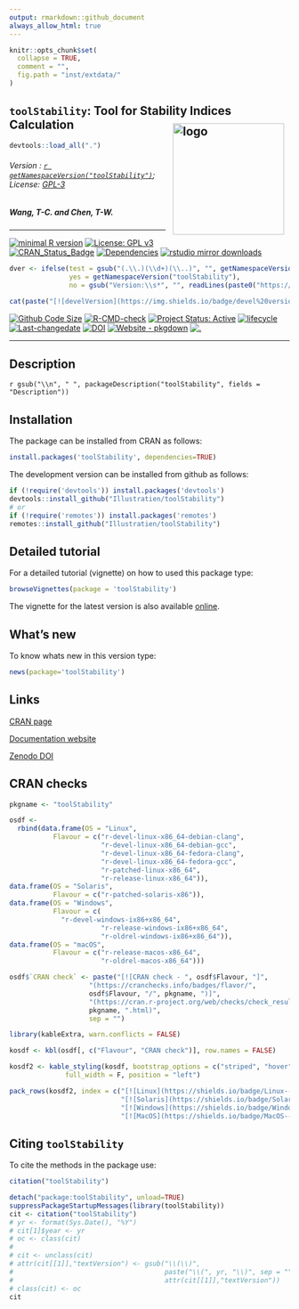 ```yaml
---
output: rmarkdown::github_document
always_allow_html: true
---
```


```r
knitr::opts_chunk$set(
  collapse = TRUE,
  comment = "",
  fig.path = "inst/extdata/"
)
```

## `toolStability`: Tool for Stability Indices Calculation  <img src="https://raw.githubusercontent.com/Illustratien/toolStability/master/inst/extdata/toolStability.png" align="right" alt="logo" width="200" height = "200" style = "padding: 10px; border: none; float: right;">

```r
devtools::load_all(".")

```

###### Version : [`r getNamespaceVersion("toolStability")`](https://aravind-j.github.io/germinationmetrics/articles/Introduction.html#version-history); License: [GPL-3](https://www.r-project.org/Licenses/)


##### *Wang, T-C. and Chen, T-W.*



***

[![minimal R version](https://img.shields.io/badge/R>%3D-3.5.0-6666ff.svg?logo=R)](https://cran.r-project.org/)
[![License: GPL v3](https://img.shields.io/badge/License-GPL%20v3-blue.svg)](https://www.gnu.org/licenses/gpl-3.0)
[![CRAN_Status_Badge](https://www.r-pkg.org/badges/version-last-release/toolStability)](https://cran.r-project.org/package=toolStability)
[![Dependencies](https://tinyverse.netlify.com/badge/toolStability)](https://cran.r-project.org/package=toolStability)
[![rstudio mirror downloads](https://cranlogs.r-pkg.org/badges/grand-total/toolStability?color=green)](https://CRAN.R-project.org/package=toolStability)
```r
dver <- ifelse(test = gsub("(.\\.)(\\d+)(\\..)", "", getNamespaceVersion("toolStability")) != "",
               yes = getNamespaceVersion("toolStability"),
               no = gsub("Version:\\s*", "", readLines(paste0("https://raw.githubusercontent.com/", "Illustratien/toolStability", "/master/DESCRIPTION"))[grep("Version:", readLines(paste0("https://raw.githubusercontent.com/", "Illustratien/toolStability", "/master/DESCRIPTION")))]))

cat(paste("[![develVersion](https://img.shields.io/badge/devel%20version-", dver, "-orange.svg)](https://github.com/Illustratien/toolStability)", sep = ""))
```
[![Github Code Size](https://img.shields.io/github/languages/code-size/Illustratien/toolStability.svg)](https://github.com/Illustratien/toolStability)
[![R-CMD-check](https://github.com/Illustratien/toolStability/workflows/R-CMD-check/badge.svg)](https://github.com/Illustratien/toolStability/actions)
[![Project Status: Active](https://www.repostatus.org/badges/latest/active.svg)](https://www.repostatus.org/#active)
[![lifecycle](https://img.shields.io/badge/lifecycle-stable-brightgreen.svg)](https://lifecycle.r-lib.org/articles/stages.html#stable)
[![Last-changedate](https://img.shields.io/badge/last%20change-`r gsub('-', '--', Sys.Date())`-yellowgreen.svg)](https://github.com/Illustratien/toolStability/commits/master)
[![DOI](https://zenodo.org/badge/203346020.svg)](https://zenodo.org/badge/latestdoi/203346020)
[![Website - pkgdown](https://img.shields.io/website-up-down-green-red/https/Illustratien.github.io/toolStability.svg)](https://Illustratien.github.io/toolStability/)
[![.](https://raw.githubusercontent.com/vitr/google-analytics-beacon/master/static/badge-flat.gif)](https://github.com/Illustratien/google-analytics-beacon)


***

## Description
`r gsub("\\n", " ", packageDescription("toolStability", fields = "Description"))`

## Installation
The package can be installed from CRAN as follows:

```r
install.packages('toolStability', dependencies=TRUE)
```

The development version can be installed from github as follows:

```r
if (!require('devtools')) install.packages('devtools')
devtools::install_github("Illustratien/toolStability")
# or
if (!require('remotes')) install.packages('remotes')
remotes::install_github("Illustratien/toolStability")
```

## Detailed tutorial
For a detailed tutorial (vignette) on how to used this package type:

```r
browseVignettes(package = 'toolStability')
```

The vignette for the latest version is also available [online](https://Illustratien.github.io/toolStability/articles/Introduction.html).

## What's new
To know whats new in this version type:

```r
news(package='toolStability')
```

## Links

[CRAN page](https://cran.r-project.org/package=toolStability)

<!-- [Github page](https://github.com/Illustratien/toolStability) -->

[Documentation website](https://Illustratien.github.io/toolStability/)

[Zenodo DOI](https://zenodo.org/badge/latestdoi/203346020)

## CRAN checks


```r
pkgname <- "toolStability"

osdf <-
  rbind(data.frame(OS = "Linux", 
           Flavour = c("r-devel-linux-x86_64-debian-clang",
                       "r-devel-linux-x86_64-debian-gcc", 
                       "r-devel-linux-x86_64-fedora-clang",
                       "r-devel-linux-x86_64-fedora-gcc", 
                       "r-patched-linux-x86_64",
                       "r-release-linux-x86_64")),
data.frame(OS = "Solaris",
           Flavour = c("r-patched-solaris-x86")),
data.frame(OS = "Windows", 
           Flavour = c(
             "r-devel-windows-ix86+x86_64",
                       "r-release-windows-ix86+x86_64",
                       "r-oldrel-windows-ix86+x86_64")),
data.frame(OS = "macOS", 
           Flavour = c("r-release-macos-x86_64", 
                       "r-oldrel-macos-x86_64")))

osdf$`CRAN check` <- paste("[![CRAN check - ", osdf$Flavour, "]",
                    "(https://cranchecks.info/badges/flavor/",
                    osdf$Flavour, "/", pkgname, ")]",
                    "(https://cran.r-project.org/web/checks/check_results_",
                    pkgname, ".html)",
                    sep = "")
```


```r
library(kableExtra, warn.conflicts = FALSE)

kosdf <- kbl(osdf[, c("Flavour", "CRAN check")], row.names = FALSE)

kosdf2 <- kable_styling(kosdf, bootstrap_options = c("striped", "hover"),
              full_width = F, position = "left")

pack_rows(kosdf2, index = c("[![Linux](https://shields.io/badge/Linux--9cf?logo=Linux&style=social)](https://cran.r-project.org/web/checks/check_results_toolStability.html)" = 6,
                            "[![Solaris](https://shields.io/badge/Solaris--9cf?logo=Oracle&style=social)](https://cran.r-project.org/web/checks/check_results_toolStability.html)" = 1,
                            "[![Windows](https://shields.io/badge/Windows--9cf?logo=Windows&style=social)](https://cran.r-project.org/web/checks/check_results_toolStability.html)" = 3,
                            "[![MacOS](https://shields.io/badge/MacOS--9cf?logo=Apple&style=social)](https://cran.r-project.org/web/checks/check_results_toolStability.html)" = 2))

```

## Citing `toolStability`
To cite the methods in the package use:

```r
citation("toolStability")
```

```r
detach("package:toolStability", unload=TRUE)
suppressPackageStartupMessages(library(toolStability))
cit <- citation("toolStability")
# yr <- format(Sys.Date(), "%Y")
# cit[1]$year <- yr
# oc <- class(cit)
# 
# cit <- unclass(cit)
# attr(cit[[1]],"textVersion") <- gsub("\\(\\)",
#                                      paste("\\(", yr, "\\)", sep = ""),
#                                      attr(cit[[1]],"textVersion"))
# class(cit) <- oc
cit
```
